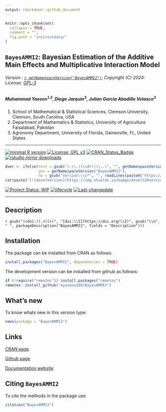 ```yaml
---
output: rmarkdown::github_document
---
```


```r
knitr::opts_chunk$set(
  collapse = TRUE,
  comment = "",
  fig.path = "inst/extdata/"
)
```

## `BayesAMMI2`: Bayesian Estimation of the Additive Main Effects and Multiplicative Interaction Model


###### Version : [`r getNamespaceVersion("BayesAMMI2")`](https://myaseen208.com/BayesAMMI2/); Copyright (C) 2024: License: [GPL-3](https://www.r-project.org/Licenses/)


##### *Muhammad Yaseen^1,2^, Diego Jarquin^3^, Julian Garcia Abadillo Velasco^3^*
  

1. School of Mathematical & Statistical Sciences, Clemson University, Clemson, South Carolina, USA
2. Department of Mathematics & Statistics, University of Agriculture Faisalabad, Pakistan
3. Agronomy Department, University of Florida, Gainesville, FL, United States

***

[![minimal R version](https://img.shields.io/badge/R>%3D-3.5.0-6666ff.svg)](https://cran.r-project.org/)
[![License: GPL v3](https://img.shields.io/badge/License-GPL%20v3-blue.svg)](https://www.gnu.org/licenses/gpl-3.0)
[![CRAN_Status_Badge](https://www.r-pkg.org/badges/version-last-release/BayesAMMI2)](https://cran.r-project.org/package=BayesAMMI2)
[![rstudio mirror downloads](https://cranlogs.r-pkg.org/badges/grand-total/BayesAMMI2?color=green)](https://CRAN.R-project.org/package=BayesAMMI2)
<!-- [![packageversion](https://img.shields.io/badge/Package%20version-0.2.3.3-orange.svg)](https://github.com/myaseen208/BayesAMMI2) -->

```r
dver <- ifelse(test = gsub("(.\\.)(\\d+)(\\..)", "", getNamespaceVersion("BayesAMMI2")) != "",
               yes = getNamespaceVersion("BayesAMMI2"),
               no = gsub("Version:\\s*", "", readLines(paste0("https://raw.githubusercontent.com/", "myaseen208/BayesAMMI2", "/master/DESCRIPTION"))[grep("Version:", readLines(paste0("https://raw.githubusercontent.com/", "myaseen208/BayesAMMI2", "/master/DESCRIPTION")))]))
cat(paste("[![develVersion](https://img.shields.io/badge/devel%20version-", dver, "-orange.svg)](https://github.com/myaseen208/BayesAMMI2)", sep = ""))
```

<!-- [![GitHub Download Count](https://github-basic-badges.herokuapp.com/downloads/myaseen208/BayesAMMI2/total.svg)] -->
[![Project Status: WIP](https://www.repostatus.org/badges/latest/inactive.svg)](https://www.repostatus.org/#inactive)
[![lifecycle](https://img.shields.io/badge/lifecycle-stable-brightgreen.svg)](https://lifecycle.r-lib.org/articles/stages.html#stable)
[![Last-changedate](https://img.shields.io/badge/last%20change-`r gsub('-', '--', Sys.Date())`-yellowgreen.svg)](https://github.com/myaseen208/BayesAMMI2)

***

## Description
`r gsub("(<doi:)(.+)(>)", "[doi:\\2](https://doi.org/\\2)", gsub("\\n", " ", packageDescription("BayesAMMI2", fields = "Description")))`

## Installation
The package can be installed from CRAN as follows:

```r
install.packages("BayesAMMI2", dependencies = TRUE)
```



The development version can be installed from github as follows:

```r
if (!require("remotes")) install.packages("remotes")
remotes::install_github("myaseen208/BayesAMMI2")
```



## What's new
To know whats new in this version type:

```r
news(package = "BayesAMMI2")
```

## Links

[CRAN page](https://cran.r-project.org/package=BayesAMMI2)

[Github page](https://github.com/myaseen208/BayesAMMI2)

[Documentation website](https://myaseen208.com/BayesAMMI2/)



## Citing `BayesAMMI2`
To cite the methods in the package use:


```r
citation("BayesAMMI2")
```
